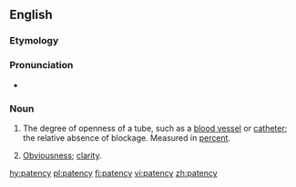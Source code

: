 ==English==

===Etymology===

{{suffix|patent|cy}}

===Pronunciation===
*{{IPA|ˈpeɪtənsi}}

===Noun===
{{en-noun|patencies}}

# {{context|medicine|lang=en}} The degree of openness of a tube, such as a [[blood vessel]] or [[catheter]]; the relative absence of blockage.  Measured in [[percent]].
# {{context|uncountable|lang=en}} [[obviousness|Obviousness]]; [[clarity]].

[[hy:patency]]
[[pl:patency]]
[[fi:patency]]
[[vi:patency]]
[[zh:patency]]